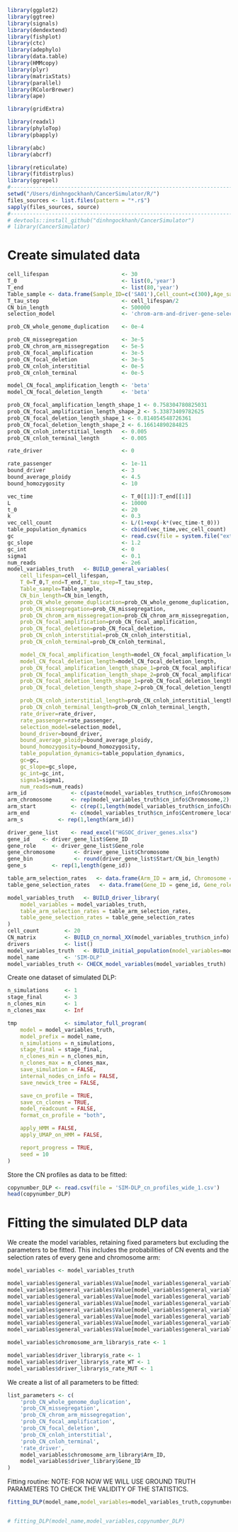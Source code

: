 ```r
library(ggplot2)
library(ggtree)
library(signals)
library(dendextend)
library(fishplot)
library(ctc)
library(adephylo)
library(data.table)
library(HMMcopy)
library(plyr)
library(matrixStats)
library(parallel)
library(RColorBrewer)
library(ape)

library(gridExtra)

library(readxl)
library(phyloTop)
library(pbapply)

library(abc)
library(abcrf)

library(reticulate)
library(fitdistrplus)
library(ggrepel)
#-----------------------------------------------------------------------
setwd("/Users/dinhngockhanh/CancerSimulator/R/")
files_sources <- list.files(pattern = "*.r$")
sapply(files_sources, source)
#-----------------------------------------------------------------------
# devtools::install_github("dinhngockhanh/CancerSimulator")
# library(CancerSimulator)
```

#   Create simulated data

```r
cell_lifespan                       <- 30
T_0                                 <- list(0,'year')
T_end                               <- list(80,'year')
Table_sample <- data.frame(Sample_ID=c('SA01'),Cell_count=c(300),Age_sample=c(80))
T_tau_step                          <- cell_lifespan/2
CN_bin_length                       <- 500000
selection_model                     <- 'chrom-arm-and-driver-gene-selection'

prob_CN_whole_genome_duplication    <- 0e-4

prob_CN_missegregation              <- 3e-5
prob_CN_chrom_arm_missegregation    <- 5e-5
prob_CN_focal_amplification         <- 3e-5
prob_CN_focal_deletion              <- 3e-5
prob_CN_cnloh_interstitial          <- 0e-5
prob_CN_cnloh_terminal              <- 0e-5

model_CN_focal_amplification_length <- 'beta'
model_CN_focal_deletion_length      <- 'beta'

prob_CN_focal_amplification_length_shape_1 <- 0.758304780825031
prob_CN_focal_amplification_length_shape_2 <- 5.33873409782625
prob_CN_focal_deletion_length_shape_1 <- 0.814054548726361
prob_CN_focal_deletion_length_shape_2 <- 6.16614890284825
prob_CN_cnloh_interstitial_length   <- 0.005
prob_CN_cnloh_terminal_length       <- 0.005

rate_driver                         <- 0

rate_passenger                      <- 1e-11
bound_driver                        <- 3
bound_average_ploidy                <- 4.5
bound_homozygosity                  <- 10

vec_time                            <- T_0[[1]]:T_end[[1]]
L                                   <- 10000
t_0                                 <- 20
k                                   <- 0.3
vec_cell_count                      <- L/(1+exp(-k*(vec_time-t_0)))
table_population_dynamics           <- cbind(vec_time,vec_cell_count)
gc                                  <- read.csv(file = system.file("extdata", "gc_map_500kb.csv", package = "CancerSimulator"))
gc_slope                            <- 1.2
gc_int                              <- 0
sigma1                              <- 0.1
num_reads                           <- 2e6
model_variables_truth   <- BUILD_general_variables(
    cell_lifespan=cell_lifespan,
    T_0=T_0,T_end=T_end,T_tau_step=T_tau_step,
    Table_sample=Table_sample,
    CN_bin_length=CN_bin_length,
    prob_CN_whole_genome_duplication=prob_CN_whole_genome_duplication,
    prob_CN_missegregation=prob_CN_missegregation,
    prob_CN_chrom_arm_missegregation=prob_CN_chrom_arm_missegregation,
    prob_CN_focal_amplification=prob_CN_focal_amplification,
    prob_CN_focal_deletion=prob_CN_focal_deletion,
    prob_CN_cnloh_interstitial=prob_CN_cnloh_interstitial,
    prob_CN_cnloh_terminal=prob_CN_cnloh_terminal,

    model_CN_focal_amplification_length=model_CN_focal_amplification_length,
    model_CN_focal_deletion_length=model_CN_focal_deletion_length,
    prob_CN_focal_amplification_length_shape_1=prob_CN_focal_amplification_length_shape_1,
    prob_CN_focal_amplification_length_shape_2=prob_CN_focal_amplification_length_shape_2,
    prob_CN_focal_deletion_length_shape_1=prob_CN_focal_deletion_length_shape_1,
    prob_CN_focal_deletion_length_shape_2=prob_CN_focal_deletion_length_shape_2,

    prob_CN_cnloh_interstitial_length=prob_CN_cnloh_interstitial_length,
    prob_CN_cnloh_terminal_length=prob_CN_cnloh_terminal_length,
    rate_driver=rate_driver,
    rate_passenger=rate_passenger,
    selection_model=selection_model,
    bound_driver=bound_driver,
    bound_average_ploidy=bound_average_ploidy,
    bound_homozygosity=bound_homozygosity,
    table_population_dynamics=table_population_dynamics,
    gc=gc,
    gc_slope=gc_slope,
    gc_int=gc_int,
    sigma1=sigma1,
    num_reads=num_reads)
arm_id              <- c(paste(model_variables_truth$cn_info$Chromosome,'p',sep=''), paste(model_variables_truth$cn_info$Chromosome,'q',sep=''))
arm_chromosome      <- rep(model_variables_truth$cn_info$Chromosome,2)
arm_start           <- c(rep(1,length(model_variables_truth$cn_info$Chromosome)), model_variables_truth$cn_info$Centromere_location+1)
arm_end             <- c(model_variables_truth$cn_info$Centromere_location, model_variables_truth$cn_info$Bin_count)
arm_s           <- rep(1,length(arm_id))

driver_gene_list    <- read_excel("HGSOC_driver_genes.xlsx")
gene_id    <- driver_gene_list$Gene_ID
gene_role     <- driver_gene_list$Gene_role
gene_chromosome      <- driver_gene_list$Chromosome
gene_bin             <- round(driver_gene_list$Start/CN_bin_length)
gene_s        <- rep(1,length(gene_id))

table_arm_selection_rates   <- data.frame(Arm_ID = arm_id, Chromosome = arm_chromosome, Bin_start = arm_start, Bin_end = arm_end, s_rate = arm_s)
table_gene_selection_rates   <- data.frame(Gene_ID = gene_id, Gene_role = gene_role, s_rate = gene_s, Chromosome = gene_chromosome, Bin = gene_bin)

model_variables_truth   <- BUILD_driver_library(
    model_variables = model_variables_truth,
    table_arm_selection_rates = table_arm_selection_rates,
    table_gene_selection_rates = table_gene_selection_rates
)
cell_count        <- 20
CN_matrix         <- BUILD_cn_normal_XX(model_variables_truth$cn_info)
drivers           <- list()
model_variables_truth   <- BUILD_initial_population(model_variables=model_variables_truth,cell_count=cell_count,CN_matrix=CN_matrix,drivers=drivers)
model_name        <- 'SIM-DLP'
model_variables_truth <- CHECK_model_variables(model_variables_truth)
```

Create one dataset of simulated DLP:

```r
n_simulations     <- 1
stage_final       <- 3
n_clones_min      <- 1
n_clones_max      <- Inf

tmp               <- simulator_full_program(
    model = model_variables_truth,
    model_prefix = model_name,
    n_simulations = n_simulations,
    stage_final = stage_final,
    n_clones_min = n_clones_min,
    n_clones_max = n_clones_max,
    save_simulation = FALSE,
    internal_nodes_cn_info = FALSE,
    save_newick_tree = FALSE,

    save_cn_profile = TRUE,
    save_cn_clones = TRUE,
    model_readcount = FALSE,
    format_cn_profile = "both",

    apply_HMM = FALSE,
    apply_UMAP_on_HMM = FALSE,

    report_progress = TRUE,
    seed = 10
)
```

Store the CN profiles as data to be fitted:

```r
copynumber_DLP <- read.csv(file = 'SIM-DLP_cn_profiles_wide_1.csv')
head(copynumber_DLP)
```

#   Fitting the simulated DLP data

We create the model variables, retaining fixed parameters but excluding the parameters to be fitted. This includes the probabilities of CN events and the selection rates of every gene and chromosome arm:

```r
model_variables <- model_variables_truth

model_variables$general_variables$Value[model_variables$general_variables$Variable == "prob_CN_whole_genome_duplication"] <- 0
model_variables$general_variables$Value[model_variables$general_variables$Variable == "prob_CN_missegregation"] <- 0
model_variables$general_variables$Value[model_variables$general_variables$Variable == "prob_CN_chrom_arm_missegregation"] <- 0
model_variables$general_variables$Value[model_variables$general_variables$Variable == "prob_CN_focal_amplification"] <- 0
model_variables$general_variables$Value[model_variables$general_variables$Variable == "prob_CN_focal_deletion"] <- 0
model_variables$general_variables$Value[model_variables$general_variables$Variable == "prob_CN_cnloh_interstitial"] <- 0
model_variables$general_variables$Value[model_variables$general_variables$Variable == "prob_CN_cnloh_terminal"] <- 0
model_variables$general_variables$Value[model_variables$general_variables$Variable == "rate_driver"] <- 0

model_variables$chromosome_arm_library$s_rate <- 1

model_variables$driver_library$s_rate <- 1
model_variables$driver_library$s_rate_WT <- 1
model_variables$driver_library$s_rate_MUT <- 1
```

We create a list of all parameters to be fitted:

```r
list_parameters <- c(
    'prob_CN_whole_genome_duplication',
    'prob_CN_missegregation',
    'prob_CN_chrom_arm_missegregation',
    'prob_CN_focal_amplification',
    'prob_CN_focal_deletion',
    'prob_CN_cnloh_interstitial',
    'prob_CN_cnloh_terminal',
    'rate_driver',
    model_variables$chromosome_arm_library$Arm_ID,
    model_variables$driver_library$Gene_ID
)
```

Fitting routine:
NOTE: FOR NOW WE WILL USE GROUND TRUTH PARAMETERS TO CHECK THE VALIDITY OF THE STATISTICS.

```r
fitting_DLP(model_name,model_variables=model_variables_truth,copynumber_DLP,list_parameters)


# fitting_DLP(model_name,model_variables,copynumber_DLP)
```









```r
```
